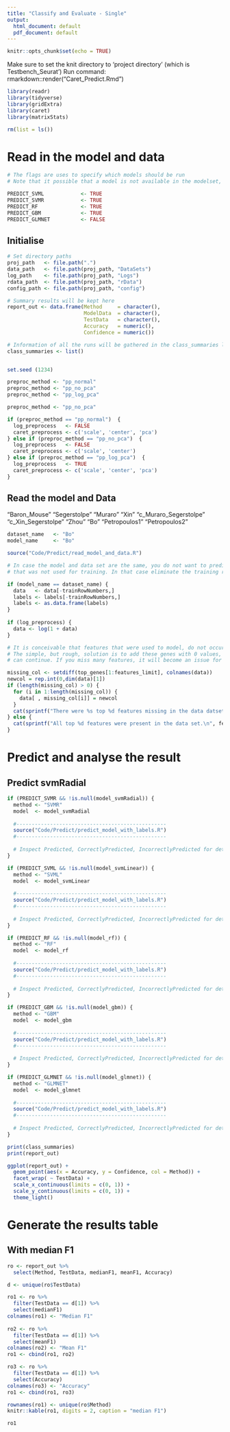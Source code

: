 ```yaml
---
title: "Classify and Evaluate - Single"
output:
  html_document: default
  pdf_document: default
---
```


```r
knitr::opts_chunk$set(echo = TRUE)
```

Make sure to set the knit directory to 'project directory' (which is Testbench_Seurat')
Run command: rmarkdown::render("Caret_Predict.Rmd")


```r

library(readr)
library(tidyverse)
library(gridExtra)
library(caret)
library(matrixStats)

rm(list = ls())

```

#  Read in the model and data

  
```r

# The flags are uses to specify which models should be run
# Note that it possible that a model is not available in the modelset, in which case the instructiin is simply ignored

PREDICT_SVML            <- TRUE
PREDICT_SVMR            <- TRUE
PREDICT_RF              <- TRUE
PREDICT_GBM             <- TRUE 
PREDICT_GLMNET          <- FALSE 

```


## Initialise

```r

# Set directory paths  
proj_path   <- file.path(".")
data_path   <- file.path(proj_path, "DataSets")
log_path    <- file.path(proj_path, "Logs")
rdata_path  <- file.path(proj_path, "rData")
config_path <- file.path(proj_path, "config")

# Summary results will be kept here 
report_out <- data.frame(Method     = character(),
                         ModelData  = character(),
                         TestData   = character(),
                         Accuracy   = numeric(),
                         Confidence = numeric())

# Information of all the runs will be gathered in the class_summaries list  
class_summaries <- list()


set.seed (1234)

```


```r

preproc_method <- "pp_normal"
preproc_method <- "pp_no_pca"
preproc_method <- "pp_log_pca"

preproc_method <- "pp_no_pca"

if (preproc_method == "pp_normal")  {
  log_preprocess   <- FALSE
  caret_preprocess <- c('scale', 'center', 'pca')
} else if (preproc_method == "pp_no_pca")  {
  log_preprocess   <- FALSE
  caret_preprocess <- c('scale', 'center')
} else if (preproc_method == "pp_log_pca")  {
  log_preprocess   <- TRUE
  caret_preprocess <- c('scale', 'center', 'pca')
}

```

## Read the model and Data

"Baron_Mouse"
"Segerstolpe"
"Muraro"
"Xin"
"c_Muraro_Segerstolpe"
"c_Xin_Segerstolpe"
"Zhou"
"Bo"
"Petropoulos1"
"Petropoulos2"



```r

dataset_name   <- "Bo"
model_name     <- "Bo"

source("Code/Predict/read_model_and_data.R")

# In case the model and data set are the same, you do not want to predict on the whole dataset, but only on the part
# that was not used for training. In that case eliminate the training records,

if (model_name == dataset_name) {
  data   <- data[-trainRowNumbers,]
  labels <- labels[-trainRowNumbers,]
  labels <- as.data.frame(labels)
}
  
if (log_preprocess) {
  data <- log(1 + data)
}

```


```r

# It is conceivable that features that were used to model, do not occur in the prediction dataset.
# The simple, but rough, solution is to add these genes with 0 values, so that at least prediction
# can continue. If you miss many features, it will become an issue for accuracy......

missing_col <- setdiff(top_genes[1:features_limit], colnames(data))
newcol = rep.int(0,dim(data)[1])
if (length(missing_col) > 0) {
  for (i in 1:length(missing_col)) {
    data[ , missing_col[i]] = newcol
  }
  cat(sprintf("There were %s top %d features missing in the data datset.\n", length(missing_col), features_limit))
} else {
  cat(sprintf("All top %d features were present in the data set.\n", features_limit))
}

```

# Predict and analyse the result

## Predict svmRadial

```r

if (PREDICT_SVMR && !is.null(model_svmRadial)) { 
  method <- "SVMR"
  model  <- model_svmRadial
  
  #-------------------------------------------------  
  source("Code/Predict/predict_model_with_labels.R")
  #-------------------------------------------------
  
  # Inspect Predicted, CorrectlyPredicted, IncorrectlyPredicted for detailed information
}

```


```r

if (PREDICT_SVML && !is.null(model_svmLinear)) { 
  method <- "SVML"
  model  <- model_svmLinear
  
  #-------------------------------------------------  
  source("Code/Predict/predict_model_with_labels.R")
  #-------------------------------------------------
  
  # Inspect Predicted, CorrectlyPredicted, IncorrectlyPredicted for detailed information
}

```


```r

if (PREDICT_RF && !is.null(model_rf)) { 
  method <- "RF"
  model  <- model_rf
  
  #-------------------------------------------------  
  source("Code/Predict/predict_model_with_labels.R")
  #-------------------------------------------------
  
  # Inspect Predicted, CorrectlyPredicted, IncorrectlyPredicted for detailed information
}

```


```r

if (PREDICT_GBM && !is.null(model_gbm)) { 
  method <- "GBM"
  model  <- model_gbm
  
  #-------------------------------------------------  
  source("Code/Predict/predict_model_with_labels.R")
  #-------------------------------------------------
  
  # Inspect Predicted, CorrectlyPredicted, IncorrectlyPredicted for detailed information
}

```


```r

if (PREDICT_GLMNET && !is.null(model_glmnet)) { 
  method <- "GLMNET"
  model  <- model_glmnet
  
  #-------------------------------------------------  
  source("Code/Predict/predict_model_with_labels.R")
  #-------------------------------------------------
  
  # Inspect Predicted, CorrectlyPredicted, IncorrectlyPredicted for detailed information
}

```


```r
print(class_summaries)
print(report_out)
```


```r
ggplot(report_out) +
  geom_point(aes(x = Accuracy, y = Confidence, col = Method)) +
  facet_wrap( ~ TestData) +
  scale_x_continuous(limits = c(0, 1)) +
  scale_y_continuous(limits = c(0, 1)) +
  theme_light()
```


# Generate the results table 


## With median F1

```r
ro <- report_out %>%
  select(Method, TestData, medianF1, meanF1, Accuracy)

d <- unique(ro$TestData)

ro1 <- ro %>%
  filter(TestData == d[1]) %>%
  select(medianF1) 
colnames(ro1) <- "Median F1"
  
ro2 <- ro %>%
  filter(TestData == d[1]) %>%
  select(meanF1) 
colnames(ro2) <- "Mean F1"
ro1 <- cbind(ro1, ro2)

ro3 <- ro %>%
  filter(TestData == d[1]) %>%
  select(Accuracy) 
colnames(ro3) <- "Accuracy"
ro1 <- cbind(ro1, ro3)

rownames(ro1) <- unique(ro$Method)
knitr::kable(ro1, digits = 2, caption = "median F1")

ro1
```



